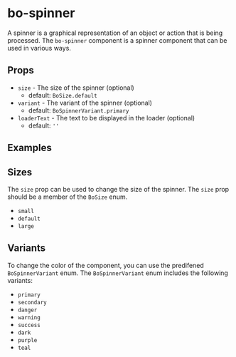 
<Meta
	title="Components/bo-spinner"
	component={BoSpinnerStories.BoSpinner}
/>

# bo-spinner

A spinner is a graphical representation of an object or action that is being processed. The `bo-spinner` component is a spinner component that can be used in various ways.

## Props

- `size` - The size of the spinner (optional)
  - default: `BoSize.default`
- `variant` - The variant of the spinner (optional)
  - default: `BoSpinnerVariant.primary`
- `loaderText` - The text to be displayed in the loader (optional)
  - default: `''`

## Examples

<Canvas of={BoSpinnerStories.Example} />
<Controls of={BoSpinnerStories.Example} />

## Sizes

The `size` prop can be used to change the size of the spinner. The `size` prop should be a member of the `BoSize` enum.

- `small`
- `default`
- `large`

<Canvas of={BoSpinnerStories.Sizes} />

## Variants

To change the color of the component, you can use the predifened `BoSpinnerVariant` enum. The `BoSpinnerVariant` enum includes the following variants:

- `primary`
- `secondary`
- `danger`
- `warning`
- `success`
- `dark`
- `purple`
- `teal`

<Canvas of={BoSpinnerStories.Variants} />
